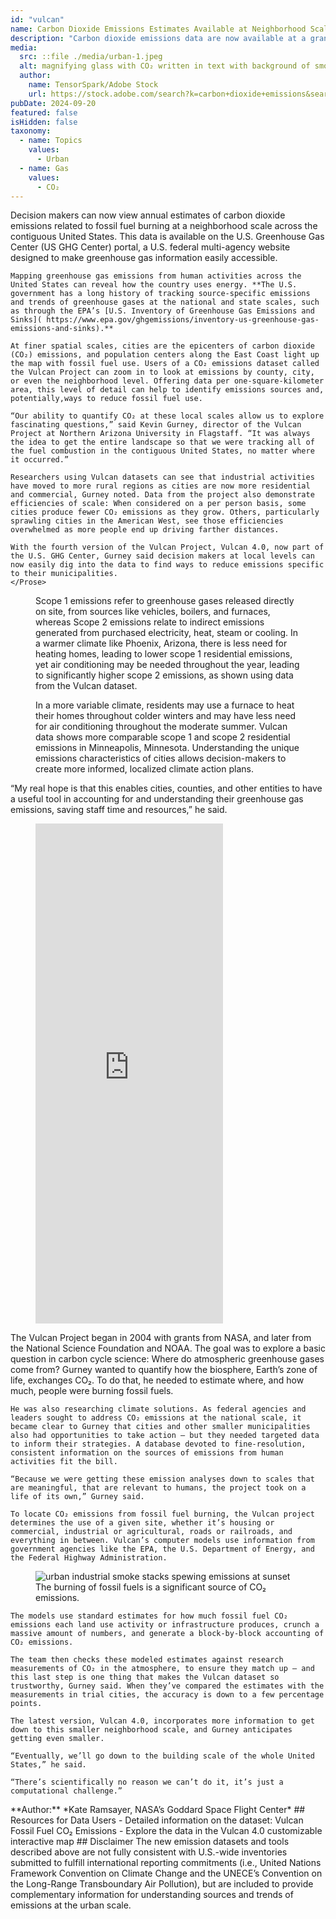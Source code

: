```yaml
---
id: "vulcan"
name: Carbon Dioxide Emissions Estimates Available at Neighborhood Scale
description: "Carbon dioxide emissions data are now available at a granular level, from city blocks to entire counties across the contiguous U.S. The latest dataset from the Vulcan Project, called Vulcan 4.0, helps researchers to analyze annual CO₂ emissions at fine scales and helps decision makers to develop localized carbon management strategies."
media:
  src: ::file ./media/urban-1.jpeg
  alt: magnifying glass with CO₂ written in text with background of smoke coming out of factories.
  author:
    name: TensorSpark/Adobe Stock
    url: https://stock.adobe.com/search?k=carbon+dioxide+emissions&search_type=usertyped&asset_id=794854919
pubDate: 2024-09-20
featured: false
isHidden: false
taxonomy:
  - name: Topics
    values:
      - Urban
  - name: Gas
    values:
      - CO₂
---
```


<Block>
  <Prose>
    Decision makers can now view annual  estimates of carbon dioxide emissions related to fossil fuel burning at a neighborhood scale across the contiguous United States. This data is available on the U.S. Greenhouse Gas Center (US GHG Center) portal, a U.S. federal multi-agency website designed to make greenhouse gas information easily accessible.

    Mapping greenhouse gas emissions from human activities across the United States can reveal how the country uses energy. **The U.S. government has a long history of tracking source-specific emissions and trends of greenhouse gases at the national and state scales, such as through the EPA’s [U.S. Inventory of Greenhouse Gas Emissions and Sinks]( https://www.epa.gov/ghgemissions/inventory-us-greenhouse-gas-emissions-and-sinks).**
    
    At finer spatial scales, cities are the epicenters of carbon dioxide (CO₂) emissions, and population centers along the East Coast light up the map with fossil fuel use. Users of a CO₂ emissions dataset called the Vulcan Project can zoom in to look at emissions by county, city, or even the neighborhood level. Offering data per one-square-kilometer area, this level of detail can help to identify emissions sources and, potentially,ways to reduce fossil fuel use.

    “Our ability to quantify CO₂ at these local scales allow us to explore fascinating questions,” said Kevin Gurney, director of the Vulcan Project at Northern Arizona University in Flagstaff. “It was always the idea to get the entire landscape so that we were tracking all of the fuel combustion in the contiguous United States, no matter where it occurred.”

    Researchers using Vulcan datasets can see that industrial activities have moved to more rural regions as cities are now more residential and commercial, Gurney noted. Data from the project also demonstrate efficiencies of scale: When considered on a per person basis, some cities produce fewer CO₂ emissions as they grow. Others, particularly sprawling cities in the American West, see those efficiencies overwhelmed as more people end up driving farther distances.

    With the fourth version of the Vulcan Project, Vulcan 4.0, now part of the U.S. GHG Center, Gurney said decision makers at local levels can now easily dig into the data to find ways to reduce emissions specific to their municipalities.
    </Prose>
  </Block>

<Block>
  <Figure>
    <Map
      datasetId='vulcan-ffco2-yeargrid-v4'
      layerId='vulcan-res-co2'
      dateTime='2021-01-01'
      compareDateTime='2021-01-01'
      compareLabel="Scope 1 (left) VS Scope 2 (right) residential fossil fuel CO₂ emissions (2021)"
      center={[-112.0546935, 33.6055498]}
      zoom={8}
    />
    <Caption>
      Scope 1 emissions refer to greenhouse gases released directly on site, from sources like vehicles, boilers, and furnaces, whereas Scope 2 emissions relate to indirect emissions generated from purchased electricity, heat, steam or cooling. In a warmer climate like Phoenix, Arizona, there is less need for heating homes, leading to lower scope 1 residential emissions, yet air conditioning may be needed throughout the year, leading to significantly higher scope 2 emissions, as shown using data from the Vulcan dataset. 
    </Caption>
  </Figure>
</Block>

<Block>
  <Figure>
    <Map
      datasetId='vulcan-ffco2-yeargrid-v4'
      layerId='vulcan-res-co2'
      dateTime='2021-01-01'
      compareDateTime='2021-01-01'
      compareLabel="Scope 1 (left) VS Scope 2 (right) residential fossil fuel CO₂ emissions (2021)"
      center={[-93.4173653, 44.9707124]}
      zoom={8}
    />
    <Caption>
      In a more variable climate, residents may use a furnace to heat their homes throughout colder winters and may have less need for air conditioning throughout the moderate summer. Vulcan data shows more comparable scope 1 and scope 2 residential emissions in Minneapolis, Minnesota. Understanding the unique emissions characteristics of cities allows decision-makers to create more informed, localized climate action plans.
    </Caption>
  </Figure>
</Block>

<Block>
  <Prose>
    “My real hope is that this enables cities, counties, and other entities to have a useful tool in accounting for and understanding their greenhouse gas emissions, saving staff time and resources,” he said.
  </Prose>
</Block>

<Block type="wide">
  <Figure>
    <Embed
      height="800"
      src="https://earth.gov/ghgcenter/custom-interfaces/urban-dashboard/?dataset=vulcan"
    />
  </Figure>
</Block>

<Block>
  <Prose>
    The Vulcan Project began in 2004 with grants from NASA, and later from the National Science Foundation and NOAA. The goal was to explore a basic question in carbon cycle science: Where do atmospheric greenhouse gases come from? Gurney wanted to quantify how the biosphere, Earth’s zone of life, exchanges CO₂. To do that, he needed to estimate where, and how much, people were burning fossil fuels.

    He was also researching climate solutions. As federal agencies and leaders sought to address CO₂ emissions at the national scale, it became clear to Gurney that cities and other smaller municipalities also had opportunities to take action – but they needed targeted data to inform their strategies. A database devoted to fine-resolution, consistent information on the sources of emissions from human activities fit the bill.

    “Because we were getting these emission analyses down to scales that are meaningful, that are relevant to humans, the project took on a life of its own,” Gurney said.

    To locate CO₂ emissions from fossil fuel burning, the Vulcan project determines the use of a given site, whether it’s housing or commercial, industrial or agricultural, roads or railroads, and everything in between. Vulcan’s computer models use information from government agencies like the EPA, the U.S. Department of Energy, and the Federal Highway Administration.
    
  </Prose>
</Block>  
    
<Block>
    <Figure>
        <Image
            src={new URL('./media/vulcan-img3.jpg', import.meta.url).href}
            alt="urban industrial smoke stacks spewing emissions at sunset"
            attrAuthor="Adobe Stock"
        />
        <Caption>
            The burning of fossil fuels is a significant source of CO₂ emissions.
        </Caption>
    </Figure>
</Block>

<Block>
  <Prose>

    The models use standard estimates for how much fossil fuel CO₂ emissions each land use activity or infrastructure produces, crunch a massive amount of numbers, and generate a block-by-block accounting of CO₂ emissions.

    The team then checks these modeled estimates against research measurements of CO₂ in the atmosphere, to ensure they match up – and this last step is one thing that makes the Vulcan dataset so trustworthy, Gurney said. When they’ve compared the estimates with the measurements in trial cities, the accuracy is down to a few percentage points.

    The latest version, Vulcan 4.0, incorporates more information to get down to this smaller neighborhood scale, and Gurney anticipates getting even smaller.

    “Eventually, we’ll go down to the building scale of the whole United States,” he said.

    “There’s scientifically no reason we can’t do it, it’s just a computational challenge.”

  </Prose>
</Block>

<Block>
    <Prose>
    **Author:** 
    *Kate Ramsayer, NASA’s Goddard Space Flight Center*
    </Prose>
</Block>

<Block>
    <Prose>
    ## Resources for Data Users
    - Detailed information on the dataset: <Link to="/data-catalog/vulcan-ffco2-yeargrid-v4">Vulcan Fossil Fuel CO₂ Emissions</Link>
    - Explore the data in the <Link to="/exploration?search=vulcan-ffco2-yeargrid-v4">Vulcan 4.0 customizable interactive map</Link>
    </Prose>

</Block>

<Block>
    <Prose>
    ## Disclaimer
    The new emission datasets and tools described above are not fully consistent with U.S.-wide inventories submitted to fulfill international reporting commitments (i.e., United Nations Framework Convention on Climate Change and the UNECE’s Convention on the Long-Range Transboundary Air Pollution), but are included to provide complementary information for understanding sources and trends of emissions at the urban scale.
    </Prose>

</Block>
